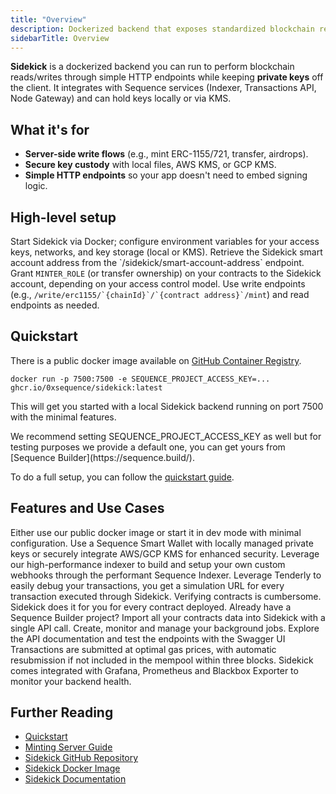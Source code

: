---
title: "Overview"
description: Dockerized backend that exposes standardized blockchain read/write endpoints with secure key management, built on Sequence infrastructure.
sidebarTitle: Overview
---

**Sidekick** is a dockerized backend you can run to perform blockchain reads/writes through simple HTTP endpoints while keeping **private keys** off the client. It integrates with Sequence services (Indexer, Transactions API, Node Gateway) and can hold keys locally or via KMS.

## What it's for

- **Server-side write flows** (e.g., mint ERC-1155/721, transfer, airdrops).  
- **Secure key custody** with local files, AWS KMS, or GCP KMS.  
- **Simple HTTP endpoints** so your app doesn't need to embed signing logic.

## High-level setup

<Steps>
  <Step title="Run the container">
    Start Sidekick via Docker; configure environment variables for your access keys, networks, and key storage (local or KMS).
  </Step>
  <Step title="Get the smart account">
    Retrieve the Sidekick smart account address from the `/sidekick/smart-account-address` endpoint.
  </Step>
  <Step title="Grant permissions">
    Grant <code>MINTER_ROLE</code> (or transfer ownership) on your contracts to the Sidekick account, depending on your access control model.
  </Step>
  <Step title="Call endpoints">
    Use write endpoints (e.g., <code>/write/erc1155/`{chainId}`/`{contract address}`/mint</code>) and read endpoints as needed.
  </Step>
</Steps>

## Quickstart

There is a public docker image available on [GitHub Container Registry](https://github.com/0xsequence/sidekick/pkgs/container/sidekick).

```shell
docker run -p 7500:7500 -e SEQUENCE_PROJECT_ACCESS_KEY=... ghcr.io/0xsequence/sidekick:latest
```

This will get you started with a local Sidekick backend running on port 7500 with the minimal features.

<Note>
We recommend setting SEQUENCE_PROJECT_ACCESS_KEY as well but for testing purposes we provide a default one, you can get yours from [Sequence Builder](https://sequence.build/).
</Note>

To do a full setup, you can follow the [quickstart guide](/solutions/infrastructure/sidekick/quickstart).

## Features and Use Cases

<CardGroup>
    <Card horizontal title="Effortless setup" icon="rocket">
        Either use our public docker image or start it in dev mode with minimal configuration.
    </Card>
    <Card horizontal title="Flexible wallet options" icon="wallet">
        Use a Sequence Smart Wallet with locally managed private keys or securely integrate AWS/GCP KMS for enhanced security.
    </Card>
    <Card horizontal title="Webhook management" icon="wallet">
        Leverage our high-performance indexer to build and setup your own custom webhooks through the performant Sequence Indexer.
    </Card>
    <Card horizontal title="Tenderly integration" icon="bug">
        Leverage Tenderly to easily debug your transactions, you get a simulation URL for every transaction executed through Sidekick.
    </Card>
    <Card horizontal title="Automatic contract verification" icon="circle-check">
        Verifying contracts is cumbersome. Sidekick does it for you for every contract deployed.
    </Card>
    <Card horizontal title="Integrated with Sequence Builder" icon="link">
        Already have a Sequence Builder project? Import all your contracts data into Sidekick with a single API call.
    </Card>
    <Card horizontal title="Built-in Bull MQ Dashboard" icon="gauge">
        Create, monitor and manage your background jobs.
    </Card>
    <Card horizontal title="Swagger UI" icon="book">
        Explore the API documentation and test the endpoints with the Swagger UI
    </Card>
    <Card horizontal title="Optimized transaction execution" icon="bolt">
        Transactions are submitted at optimal gas prices, with automatic resubmission if not included in the mempool within three blocks.
    </Card>
    <Card horizontal title="Analytics and monitoring" icon="heart">
        Sidekick comes integrated with Grafana, Prometheus and Blackbox Exporter to monitor your backend health.
    </Card>
</CardGroup>

## Further Reading

- [Quickstart](/solutions/infrastructure/sidekick/quickstart)
- [Minting Server Guide](/solutions/infrastructure/sidekick/minting-server)
- [Sidekick GitHub Repository](https://github.com/0xsequence/sidekick)
- [Sidekick Docker Image](https://github.com/0xsequence/sidekick/pkgs/container/sidekick)
- [Sidekick Documentation](https://github.com/0xsequence/sidekick/blob/master/README.md)
